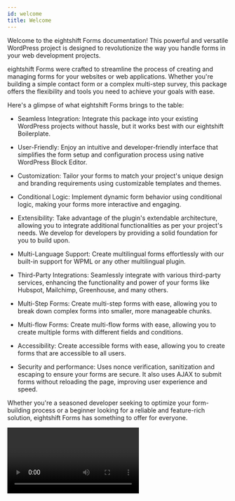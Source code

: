```yaml
---
id: welcome
title: Welcome
---
```



Welcome to the eightshift Forms documentation! This powerful and versatile WordPress project is designed to revolutionize the way you handle forms in your web development projects.

eightshift Forms were crafted to streamline the process of creating and managing forms for your websites or web applications. Whether you're building a simple contact form or a complex multi-step survey, this package offers the flexibility and tools you need to achieve your goals with ease.

Here's a glimpse of what eightshift Forms brings to the table:

- Seamless Integration: Integrate this package into your existing WordPress projects without hassle, but it works best with our eightshift Boilerplate.

- User-Friendly: Enjoy an intuitive and developer-friendly interface that simplifies the form setup and configuration process using native WordPress Block Editor.

- Customization: Tailor your forms to match your project's unique design and branding requirements using customizable templates and themes.

- Conditional Logic: Implement dynamic form behavior using conditional logic, making your forms more interactive and engaging.

- Extensibility: Take advantage of the plugin's extendable architecture, allowing you to integrate additional functionalities as per your project's needs. We develop for developers by providing a solid foundation for you to build upon.

- Multi-Language Support: Create multilingual forms effortlessly with our built-in support for WPML or any other multilingual plugin.

- Third-Party Integrations: Seamlessly integrate with various third-party services, enhancing the functionality and power of your forms like Hubspot, Mailchimp, Greenhouse, and many others.

- Multi-Step Forms: Create multi-step forms with ease, allowing you to break down complex forms into smaller, more manageable chunks.

- Multi-flow Forms: Create multi-flow forms with ease, allowing you to create multiple forms with different fields and conditions.

- Accessibility: Create accessible forms with ease, allowing you to create forms that are accessible to all users.

- Security and performance: Uses nonce verification, sanitization and escaping to ensure your forms are secure. It also uses AJAX to submit forms without reloading the page, improving user experience and speed.

Whether you're a seasoned developer seeking to optimize your form-building process or a beginner looking for a reliable and feature-rich solution, eightshift Forms has something to offer for everyone.

<Video type='forms' video='intro' useTitle={false} />
